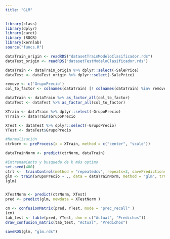 ```yaml
---
title: "GLM"
---
```


```r
library(class)
library(dplyr)
library(caret)
library (ROCR)
library(kernlab)
source("funcs.R")
```


```r

dataTrain_origin <- readRDS("datasetTrainModeloClasificador.rds")
dataTest_origin <- readRDS("datasetTestModeloClasificador.rds")

```


```r

dataTrain <- dataTrain_origin %>% dplyr::select(-SalePrice)
dataTest <- dataTest_origin %>% dplyr::select(-SalePrice)

```


```r

remove <- c('GrupoPrecio')
col_to_factor <- colnames(dataTrain) [! colnames(dataTrain) %in% remove]

dataTrain <- dataTrain %>% as_factor_all(col_to_factor)
dataTest <- dataTest %>% as_factor_all(col_to_factor)

XTrain <- dataTrain %>% dplyr::select(-GrupoPrecio)
YTrain <- dataTrain$GrupoPrecio

XTest <- dataTest %>% dplyr::select(-GrupoPrecio)
YTest <- dataTest$GrupoPrecio

```

```r

#Normalización
ctrNorm <- preProcess(x = XTrain, method = c("center", "scale"))

dataTrainNorm <- predict(ctrNorm, dataTrain)

#Entrenamiento y busqueda de k más optimo
set.seed(400)
ctrl <-  trainControl(method = "repeatedcv", repeats=3, savePredictions = TRUE)
glm <- train(GrupoPrecio ~ ., data = dataTrainNorm, method = "glm", trControl = ctrl, family = "binomial")
(glm)


XTestNorm <- predict(ctrNorm, XTest)
pred <- predict(glm, newdata = XTestNorm )

cm <- confusionMatrix(pred, YTest, mode = "prec_recall" )
(cm)
tab_test <- table(pred, YTest, dnn = c("Actual", "Predichos"))
draw_confusion_matrix(tab_test, "Actual", "Predichos")

saveRDS(glm, "glm.rds")
```

